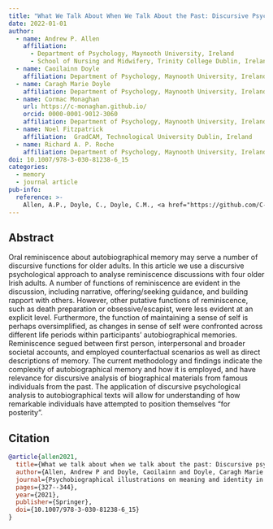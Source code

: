 ```yaml
---
title: "What We Talk About When We Talk About the Past: Discursive Psychological Analysis of Autobiographical Reminiscence in Older Irish Adults"
date: 2022-01-01
author: 
  - name: Andrew P. Allen
    affiliation: 
      - Department of Psychology, Maynooth University, Ireland
      - School of Nursing and Midwifery, Trinity College Dublin, Ireland
  - name: Caoilainn Doyle
    affiliation: Department of Psychology, Maynooth University, Ireland
  - name: Caragh Marie Doyle
    affiliation: Department of Psychology, Maynooth University, Ireland
  - name: Cormac Monaghan
    url: https://c-monaghan.github.io/
    orcid: 0000-0001-9012-3060
    affiliation: Department of Psychology, Maynooth University, Ireland
  - name: Noel Fitzpatrick
    affiliation:  GradCAM, Technological University Dublin, Ireland
  - name: Richard A. P. Roche
    affiliation: Department of Psychology, Maynooth University, Ireland
doi: 10.1007/978-3-030-81238-6_15
categories:
  - memory
  - journal article
pub-info:
  reference: >-
    Allen, A.P., Doyle, C., Doyle, C.M., <a href="https://github.com/C-Monaghan">Monaghan, C.</a>, Fitzpatrick, N., Roche, R.A.P. (2021). What we talk about when we talk about the past: Discursive psychological analysis of autobiographical reminiscence in older Irish adults. <em>Psychobiographical illustrations on meaning and identity in sociocultural contexts</em>, 327-344. <a href=https://doi.org/10.1007/978-3-030-81238-6_15><code>10.1007/978-3-030-81238-6_15</code></a>
---
```


## Abstract

Oral reminiscence about autobiographical memory may serve a number of discursive functions for older adults. In this article we use a discursive psychological approach to analyse reminiscence discussions with four older Irish adults. A number of functions of reminiscence are evident in the discussion, including narrative, offering/seeking guidance, and building rapport with others. However, other putative functions of reminiscence, such as death preparation or obsessive/escapist, were less evident at an explicit level. Furthermore, the function of maintaining a sense of self is perhaps oversimplified, as changes in sense of self were confronted across different life periods within participants’ autobiographical memories. Reminiscence segued between first person, interpersonal and broader societal accounts, and employed counterfactual scenarios as well as direct descriptions of memory. The current methodology and findings indicate the complexity of autobiographical memory and how it is employed, and have relevance for discursive analysis of biographical materials from famous individuals from the past. The application of discursive psychological analysis to autobiographical texts will allow for understanding of how remarkable individuals have attempted to position themselves “for posterity”.

## Citation

``` bibtex
@article{allen2021,
  title={What we talk about when we talk about the past: Discursive psychological analysis of autobiographical reminiscence in older Irish adults},
  author={Allen, Andrew P and Doyle, Caoilainn and Doyle, Caragh Marie and Monaghan, Cormac and Fitzpatrick, Noel and Roche, Richard AP},
  journal={Psychobiographical illustrations on meaning and identity in sociocultural contexts},
  pages={327--344},
  year={2021},
  publisher={Springer},
  doi={10.1007/978-3-030-81238-6_15}
}
```
